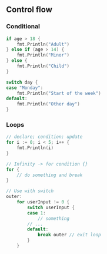 ## Control flow

### Conditional

```go
if age > 18 {
    fmt.Println("Adult")
} else if (age > 14) {
    fmt.Println("Minor")
} else {
    fmt.Println("Child")
}

switch day {
case "Monday":
    fmt.Println("Start of the week")
default:
    fmt.Println("Other day")
}
```

### Loops

```go
// declare; condition; update
for i := 0; i < 5; i++ {
    fmt.Println(i)
}

// Infinity -> for condition {}
for {
    // do something and break
}

// Use with switch
outer:
    for userInput != 0 {
        switch userInput {
        case 1:
            // something
        // ...
        default:
            break outer // exit loop
        }
    }
```
